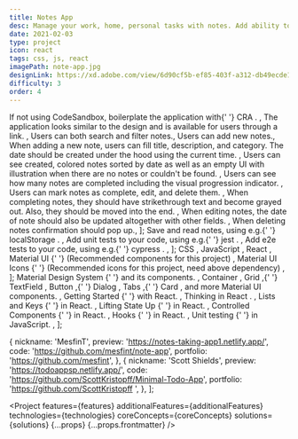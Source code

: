 ```yaml
---
title: Notes App
desc: Manage your work, home, personal tasks with notes. Add ability to add, edit, delete, and mark them as completed. Additional features include searching, filtering and visualizing completion progress. Perfect project for Aspiring React Developers.
date: 2021-02-03
type: project
icon: react
tags: css, js, react
imagePath: note-app.jpg
designLink: https://xd.adobe.com/view/6d90cf5b-ef85-403f-a312-db49ecde1218-38c3/
difficulty: 3
order: 4
---
```




  <Text size="small">
    If not using CodeSandbox, boilerplate the application with{' '}
    <Link
      size="small"
      href="https://reactjs.org/docs/create-a-new-react-app.html"
    >
      CRA
    </Link>
    .
  </Text>,
  <Text size="small">
    The application looks similar to the design and is available for users
    through a link.
  </Text>,
  <Text size="small">Users can both search and filter notes.</Text>,
  <Text size="small">Users can add new notes.</Text>,
  <Text size="small">
    When adding a new note, users can fill title, description, and category. The
    date should be created under the hood using the current time.
  </Text>,
  <Text size="small">
    Users can see created, colored notes sorted by date as well as an empty UI
    with illustration when there are no notes or couldn't be found.
  </Text>,
  <Text size="small">
    Users can see how many notes are completed including the visual progression
    indicator.
  </Text>,
  <Text size="small">
    Users can mark notes as complete, edit, and delete them.
  </Text>,
  <Text size="small">
    When completing notes, they should have strikethrough text and become grayed
    out. Also, they should be moved into the end.
  </Text>,
  <Text size="small">
    When editing notes, the date of note should also be updated altogether with
    other fields.
  </Text>,
  <Text size="small">When deleting notes confirmation should pop up.</Text>,
];

  <Text size="small">
    Save and read notes, using e.g.{' '}
    <Link
      size="small"
      href="https://www.w3schools.com/jsref/prop_win_localstorage.asp"
    >
      localStorage
    </Link>
    .
  </Text>,
  <Text size="small">
    Add unit tests to your code, using e.g.{' '}
    <Link size="small" href="https://jestjs.io/">
      jest
    </Link>
    .
  </Text>,
  <Text size="small">
    Add e2e tests to your code, using e.g.{' '}
    <Link size="small" href="https://www.cypress.io/">
      cypress
    </Link>
    .
  </Text>,
];

  <Text size="small">
    <Link size="small" href="https://www.w3schools.com/css/">
      CSS
    </Link>
  </Text>,
  <Text size="small">
    <Link size="small" href="https://javascript.info/">
      JavaScript
    </Link>
  </Text>,
  <Text size="small">
    <Link size="small" href="https://reactjs.org/">
      React
    </Link>
  </Text>,
  <Text size="small">
    <Link size="small" href="https://material-ui.com/">
      Material UI
    </Link>{' '}
    (Recommended components for this project)
  </Text>,
  <Text size="small">
    <Link size="small" href="https://material-ui.com/components/icons/#icons">
      Material UI Icons
    </Link>{' '}
    (Recommended icons for this project, need above dependency)
  </Text>,
];

  <Text size="small">
    <Link size="small" href="https://material.io/design">
      Material Design System
    </Link>{' '}
    and its components.
  </Text>,
  <Text size="small">
    <Link size="small" href="https://material-ui.com/components/container/">
      Container
    </Link>
    , <Link size="small" href="https://material-ui.com/components/grid/">
      Grid
    </Link>,{' '}
    <Link
      size="small"
      href="https://material-ui.com/components/text-fields/#text-field"
    >
      TextField
    </Link>
    , <Link
      size="small"
      href="https://material-ui.com/components/buttons/#button"
    >
      Button
    </Link>,{' '}
    <Link
      size="small"
      href="https://material-ui.com/components/dialogs/#dialog"
    >
      Dialog
    </Link>
    , <Link size="small" href="https://material-ui.com/components/tabs/#tabs">
      Tabs
    </Link>,{' '}
    <Link size="small" href="https://material-ui.com/components/cards/#card">
      Card
    </Link>
    , and more Material UI components.
  </Text>,
  <Text size="small">
    <Link size="small" href="https://reactjs.org/docs/getting-started.html">
      Getting Started
    </Link>{' '}
    with React.
  </Text>,
  <Text size="small">
    <Link size="small" href="https://reactjs.org/docs/thinking-in-react.html">
      Thinking in React
    </Link>
    .
  </Text>,
  <Text size="small">
    <Link size="small" href="https://reactjs.org/docs/lists-and-keys.html">
      Lists and Keys
    </Link>{' '}
    in React.
  </Text>,
  <Text size="small">
    <Link size="small" href="https://reactjs.org/docs/lifting-state-up.html">
      Lifting State Up
    </Link>{' '}
    in React.
  </Text>,
  <Text size="small">
    <Link
      size="small"
      href="https://reactjs.org/docs/forms.html#controlled-components"
    >
      Controlled Components
    </Link>{' '}
    in React.
  </Text>,
  <Text size="small">
    <Link size="small" href="https://reactjs.org/docs/hooks-intro.html">
      Hooks
    </Link>{' '}
    in React.
  </Text>,
  <Text size="small">
    <Link
      size="small"
      href="https://www.freecodecamp.org/news/how-to-start-unit-testing-javascript/"
    >
      Unit testing
    </Link>{' '}
    in JavaScript.
  </Text>,
];

  {
    nickname: 'MesfinT',
    preview: 'https://notes-taking-app1.netlify.app/',
    code: 'https://github.com/mesfint/note-app',
    portfolio: 'https://github.com/mesfint',
  },
  {
    nickname: 'Scott Shields',
    preview: 'https://todoappsp.netlify.app/',
    code: 'https://github.com/ScottKristopff/Minimal-Todo-App',
    portfolio: 'https://github.com/ScottKristopff ',
  },
];

<Project
  features={features}
  additionalFeatures={additionalFeatures}
  technologies={technologies}
  coreConcepts={coreConcepts}
  solutions={solutions}
  {...props}
  {...props.frontmatter}
/>
